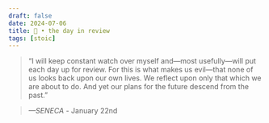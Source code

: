 ```yaml
---
draft: false 
date: 2024-07-06
title: 🗿 • the day in review
tags: [stoic]
---
```


>  “I will keep constant watch over myself and—most usefully—will put each day up for review. For this is what makes us evil—that none of us looks back upon our own lives. We reflect upon only that which we are about to do. And yet our plans for the future descend from the past.”

> *—SENECA* - January 22nd